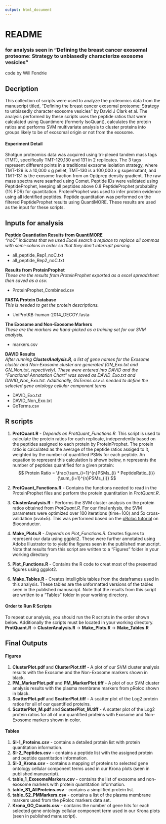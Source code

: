 ```yaml
---
output: html_document
---
```

# README
### for analysis seen in "Defining the breast cancer exosomal proteome: Strategy to unbiasedly characterize exosome vesicles"
code by Will Fondrie
  
## Decription
This collection of scripts were used to analyze the proteomics data from the manuscript titled,
"Defining the breast cancer exosomal proteome: Strategy to unbiasedly character exosome vesicles"
by David J Clark et al. The analysis performed by these scripts uses the peptide ratios that were calculated
using Quantimore (formerly IsoQuant), calculates the protein ratios and performs SVM multivariate analysis to 
cluster proteins into groups likely to be of exosomal origin or not from the exosome.

#### Experiment Detail
Shotgun proteomics data was acquired using tri-plexed tandem mass tags (TMT), specifically 
TMT-129,130 and 131 in 2 replicates. The 3 tags represent different points in a traditional exosome isolation strategy, where TMT-129 is a 10,000 x g pellet, TMT-130 is a 100,000 x g supernatant, and TMT-131 is the 
exosome fraction from an Optiprep density gradient. The raw mass spectra were searhed using Comet.
Peptide IDs were validated using PeptideProphet, keeping all peptides above 0.8 PeptideProphet probability
(1% FDR) for quantitation. ProteinProphet was used to infer protein evidence using all identified peptides.
Peptide quantitation was performed on the filtered PeptideProphet results using QuantiMORE. These results are 
used as the input for these scripts.
  
## Inputs for analysis
**Peptide Quantiation Results from QuantiMORE**  
*"noC" indicates that we used Excel search a replace to replace all commas with semi-colons in order so that they don't interrupt parsing.*

+ all_peptide_Rep1_noC.txt  
+ all_peptide_Rep2_noC.txt 
  
**Results from ProteinProphet**  
*These are the results from ProteinProphet exported as a excel spreadsheet then saved as a csv.*

+ ProteinProphet_Combined.csv  

**FASTA Protein Database**  
*This is needed to get the protein descriptions.*

+ UniProtKB-human-2014_DECOY.fasta  

**The Exosome and Non-Exosome Markers**  
*These are the markers we hand-picked as a training set for our SVM analysis.*

+ markers.csv  

**DAVID Results**  
*After running __ClusterAnalysis.R__, a list of gene names for the Exosome cluster and Non-Exosome cluster are generated (GN_Exo.txt and GN_Non.txt, repectively). These were entered into DAVID and the "Functional Annotation Chart" was saved as DAVID_Exo.txt and DAVID_Non_Exo.txt. Additionally, GoTerms.csv is needed to define the selected gene ontology cellular component terms*  

+ DAVID_Exo.txt
+ DAVID_Non_Exo.txt
+ GoTerms.csv

  
## R scripts
1. **ProtQuant.R** - *Depends on ProtQuant_Functions.R.* This script is used to calculate the protein ratios for each replicate, independently based on the peptides assigned to each protein by ProteinProphet. The protein ratio is calculated as the average of the peptide ratios assiged to it, weighted by the number of quantified PSMs for each peptide. An equation to represent this calculation is shown below, n represents the number of peptides quantified for a given protein: \n
$$ Protein Ratio = \frac{\sum_{i=1}^{n}PSMs_{i} * PeptideRatio_{i}}{\sum_{i=1}^{n}PSMs_{i}} $$
    
2. **ProtQuant_Functions.R** - Contains the functions needed to read in the ProteinProphet files and perform the protein quantitation in *ProtQuant.R*.

3. **ClusterAnalysis.R** - Performs the SVM cluster analysis on the protein ratios obtained from *ProtQuant.R*. For our final anlysis, the SVM parameters were optimized over 100 iterations (time=100) and 5x cross-validation (xval=5). This was performed based on the [pRoloc tutorial](http://www.bioconductor.org/packages/release/bioc/vignettes/pRoloc/inst/doc/pRoloc-tutorial.pdf) on Bioconductor.

4. **Make_Plots.R** - *Depends on Plot_Functions.R.* Creates figures to represent our data using ggplot2. These were further annotated using Adobe Illustrator to to yield the figures seen in the published manuscript. Note that results from this script are written to a "Figures" folder in your working directory

5. **Plot_Functions.R** - Contains the R code to creat most of the presented figures using ggplot2.

6. **Make_Tables.R** - Creates intelligible tables from the dataframes used in this analysis. These tables are the unformatted versions of the tables seen in the published manuscript. Note that the results from this script are written to a "Tables" folder in your working directory.

#### Order to Run R Scripts
To repeat our analysis, you should run the R scripts in the order shown below. Additionally the scripts must be located in your working directory.  
**ProtQuant.R** -> **ClusterAnalysis.R** -> **Make_Plots.R** -> **Make_Tables.R**
  
## Final Outputs
#### Figures
1. **ClusterPlot.pdf** and **ClusterPlot.tiff** - A plot of our SVM cluster analysis results with the Exosome and the Non-Exosome markers shown in black.
2. **PM_MarkerPlot.pdf** and **PM_MarkerPlot.tiff** - A plot of our SVM cluster analysis results with the plasma membrane markers from pRoloc shown in black.
3. **ScatterPlot.pdf** and **ScatterPlot.tiff** - A scatter plot of the Log2 protein ratios for all of our quantified proteins.
4. **ScatterPlot_M.pdf** and **ScatterPlot_M.tiff** - A scatter plot of the Log2 protein ratios for all of our quantified proteins with Exosome and Non-Exosome markers shown in color.  

#### Tables
1. **SI-1_Proteins.csv** - contains a detailed protein list with protein quantitation information.
2. **SI-2_Peptides.csv** - contains a peptide list with the assigned protein and peptide quantitation information.
3. **SI-3_Krona.csv** - contains a mapping of proteins to selected gene ontology cellular component terms used in our Krona plots (seen in published manuscript). 
4. **table_1_ExosomeMarkers.csv** - contains the list of exosome and non-exosome markers with protein quantitation information.
5. **table_S1_AllProteins.csv** - contains a simplified protein list.
6. **table_S2_PMMarkers.csv** - contains a list of the plasma membrane markers used from the pRoloc markers data set. 
7. **Krona_GO_Counts.csv** - contains the number of gene hits for each selected gene ontology cellular component term used in our Krona plots (seen in published manuscript).
